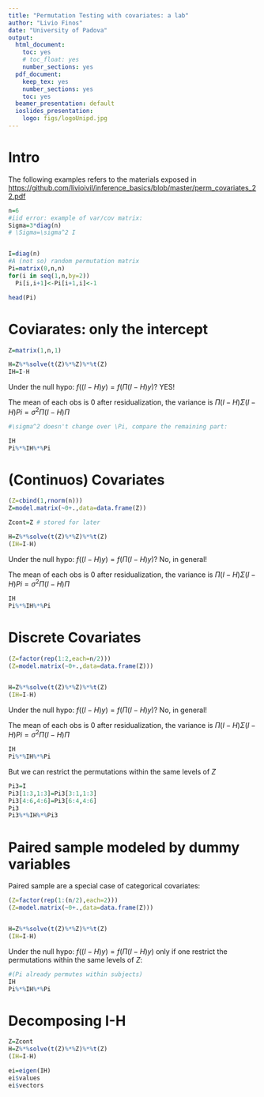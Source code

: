 ---
title: "Permutation Testing with covariates: a lab"
author: "Livio Finos"
date: "University of Padova"
output: 
  html_document:
    toc: yes
    # toc_float: yes
    number_sections: yes
  pdf_document:
    keep_tex: yes
    number_sections: yes
    toc: yes
  beamer_presentation: default  
  ioslides_presentation:
    logo: figs/logoUnipd.jpg
---

# Intro

The following examples refers to the materials exposed in 
<https://github.com/livioivil/inference_basics/blob/master/perm_covariates_22.pdf>

```{r}
n=6
#iid error: example of var/cov matrix:
Sigma=3*diag(n)
# \Sigma=\sigma^2 I


I=diag(n)
#A (not so) random permutation matrix
Pi=matrix(0,n,n)
for(i in seq(1,n,by=2))
  Pi[i,i+1]<-Pi[i+1,i]<-1

head(Pi)


```



# Coviarates: only the intercept

```{r}
Z=matrix(1,n,1)

H=Z%*%solve(t(Z)%*%Z)%*%t(Z)
IH=I-H


```

Under the null hypo: $f((I-H)y)=f(\Pi (I-H) y)$? YES!

The mean of each obs is 0 after residualization, the variance is $\Pi(I-H)\Sigma(I-H)Pi=\sigma^2 \Pi(I-H)\Pi$

```{r}
#\sigma^2 doesn't change over \Pi, compare the remaining part:

IH
Pi%*%IH%*%Pi
```
# (Continuos) Covariates

```{r}
(Z=cbind(1,rnorm(n)))
Z=model.matrix(~0+.,data=data.frame(Z))

Zcont=Z # stored for later

H=Z%*%solve(t(Z)%*%Z)%*%t(Z)
(IH=I-H)


```

Under the null hypo: $f((I-H)y)=f(\Pi (I-H) y)$? No, in general!

The mean of each obs is 0 after residualization, the variance is $\Pi(I-H)\Sigma(I-H)Pi=\sigma^2 \Pi(I-H)\Pi$

```{r}
IH
Pi%*%IH%*%Pi
```


# Discrete Covariates

```{r}
(Z=factor(rep(1:2,each=n/2)))
(Z=model.matrix(~0+.,data=data.frame(Z)))


H=Z%*%solve(t(Z)%*%Z)%*%t(Z)
(IH=I-H)


```

Under the null hypo: $f((I-H)y)=f(\Pi (I-H) y)$? No, in general!

The mean of each obs is 0 after residualization, the variance is $\Pi(I-H)\Sigma(I-H)Pi=\sigma^2 \Pi(I-H)\Pi$

```{r}
IH
Pi%*%IH%*%Pi
```

But we can restrict the permutations within the same levels of $Z$

```{r}
Pi3=I
Pi3[1:3,1:3]=Pi3[3:1,1:3]
Pi3[4:6,4:6]=Pi3[6:4,4:6]
Pi3
Pi3%*%IH%*%Pi3
```


# Paired sample modeled by dummy variables

Paired sample are a special case of categorical covariates:

```{r}
(Z=factor(rep(1:(n/2),each=2)))
(Z=model.matrix(~0+.,data=data.frame(Z)))


H=Z%*%solve(t(Z)%*%Z)%*%t(Z)
(IH=I-H)

```

Under the null hypo: $f((I-H)y)=f(\Pi (I-H) y)$ only if one restrict the permutations within the same levels of $Z$:

```{r}
#(Pi already permutes within subjects)
IH
Pi%*%IH%*%Pi
```

# Decomposing I-H

```{r}
Z=Zcont
H=Z%*%solve(t(Z)%*%Z)%*%t(Z)
(IH=I-H)

ei=eigen(IH)
ei$values
ei$vectors

```

